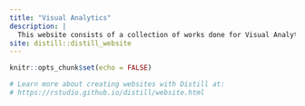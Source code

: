 ```yaml
---
title: "Visual Analytics"
description: |
  This website consists of a collection of works done for Visual Analytics. Please access the links at the top to view Take-Home Exercises 1 and 2.
site: distill::distill_website
---
```


```r
knitr::opts_chunk$set(echo = FALSE)

# Learn more about creating websites with Distill at:
# https://rstudio.github.io/distill/website.html

```

